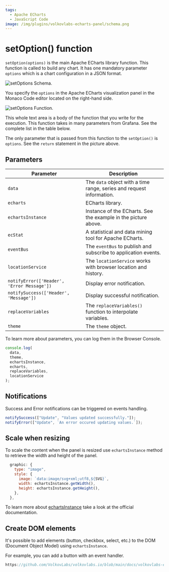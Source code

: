 ```yaml
---
tags:
  - Apache ECharts
  - JavaScript Code
image: /img/plugins/volkovlabs-echarts-panel/schema.png
---
```



# setOption() function

`setOption(options)` is the main Apache ECharts library function. This function is called to build any chart. It has one mandatory parameter `options` which is a chart configuration in a JSON format.

<Image
  title="setOptions Schema."
  src="/img/plugins/volkovlabs-echarts-panel/schema.png"
/>

You specify the `options` in the Apache ECharts visualization panel in the Monaco Code editor located on the right-hand side.

<Image
  title="setOptions Function."
  src="/img/plugins/volkovlabs-echarts-panel/function.png"
/>

This whole text area is a body of the function that you write for the execution. This function takes in many parameters from Grafana. See the complete list in the table below.

The only parameter that is passed from this function to the `setOption()` is `options`. See the `return` statement in the picture above.

## Parameters

| Parameter                                  | Description                                                          |
| ------------------------------------------ | -------------------------------------------------------------------- |
| `data`                                     | The `data` object with a time range, series and request information. |
| `echarts`                                  | ECharts library.                                                     |
| `echartsInstance`                          | Instance of the ECharts. See the example in the picture above.       |
| `ecStat`                                   | A statistical and data mining tool for Apache ECharts.               |
| `eventBus`                                 | The `eventBus` to publish and subscribe to application events.       |
| `locationService`                          | The `locationService` works with browser location and history.       |
| `notifyError(['Header', 'Error Message'])` | Display error notification.                                          |
| `notifySuccess(['Header', 'Message'])`     | Display successful notification.                                     |
| `replaceVariables`                         | The `replaceVariables()` function to interpolate variables.          |
| `theme`                                    | The `theme` object.                                                  |

To learn more about parameters, you can log them in the Browser Console.

```javascript
console.log(
  data,
  theme,
  echartsInstance,
  echarts,
  replaceVariables,
  locationService
);
```

## Notifications

Success and Error notifications can be triggered on events handling.

```javascript
notifySuccess(["Update", "Values updated successfully."]);
notifyError(["Update", `An error occured updating values.`]);
```

## Scale when resizing

To scale the content when the panel is resized use `echartsInstance` method to retrieve the width and height of the panel.

```javascript
  graphic: {
    type: "image",
    style: {
      image: `data:image/svg+xml;utf8,${SVG}`,
      width: echartsInstance.getWidth(),
      height: echartsInstance.getHeight(),
    },
  },
```

To learn more about [echartsInstance](https://echarts.apache.org/en/api.html#echartsInstance) take a look at the official documentation.

## Create DOM elements

It's possible to add elements (button, checkbox, select, etc.) to the DOM (Document Object Model) using `echartsInstance`.

For example, you can add a button with an event handler.

```javascript reference
https://github.com/VolkovLabs/volkovlabs.io/blob/main/docs/volkovlabs-echarts-panel/dom.js
```
